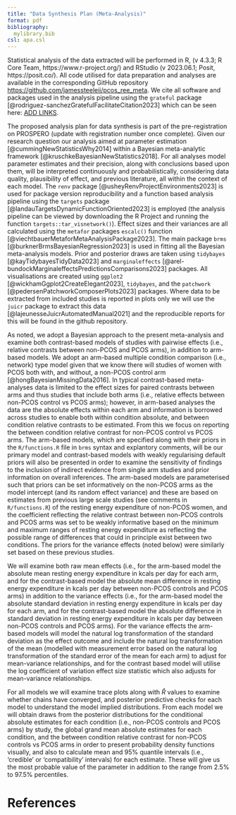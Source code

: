 ```yaml
---
title: "Data Synthesis Plan (Meta-Analysis)"
format: pdf
bibliography: 
  mylibrary.bib
csl: apa.csl
---
```


Statistical analysis of the data extracted will be performed in R, (v 4.3.3; R Core Team, https://www.r-project.org/) and RStudio (v 2023.06.1; Posit, https://posit.co/). All code utilised for data preparation and analyses are available in the corresponding GitHub repository <https://github.com/jamessteeleii/pcos_ree_meta>. We cite all software and packages used in the analysis pipeline using the `grateful` package [@rodriguez-sanchezGratefulFacilitateCitation2023] which can be seen here: [ADD LINKS](ADD LINK). 

The proposed analysis plan for data synthesis is part of the pre-registration on PROSPERO (update with registration number once complete). Given our research question our analysis aimed at parameter estimation [@cummingNewStatisticsWhy2014] within a Bayesian meta-analytic framework [@kruschkeBayesianNewStatistics2018]. For all analyses model parameter estimates and their precision, along with conclusions based upon them, will be interpreted continuously and probabilistically, considering data quality, plausibility of effect, and previous literature, all within the context of each model. The `renv` package [@usheyRenvProjectEnvironments2023] is used for package version reproducibility and a function based analysis pipeline using the `targets` package [@landauTargetsDynamicFunctionOriented2023] is employed (the analysis pipeline can be viewed by downloading the R Project and running the function `targets::tar_visnetwork()`). Effect sizes and their variances are all calculated using the `metafor` packages `escalc()` function [@viechtbauerMetaforMetaAnalysisPackage2023]. The main package `brms` [@burknerBrmsBayesianRegression2023] is used in fitting all the Bayesian meta-analysis models. Prior and posterior draws are taken using `tidybayes` [@kayTidybayesTidyData2023] and `marginaleffects` [@arel-bundockMarginaleffectsPredictionsComparisons2023] packages. All visualisations are created using `ggplot2` [@wickhamGgplot2CreateElegant2023], `tidybayes`, and the `patchwork` [@pedersenPatchworkComposerPlots2023] packages. Where data to be extracted from included studies is reported in plots only we will use the `juicr` package to extract this data [@lajeunesseJuicrAutomatedManual2021] and the reproducible reports for this will be found in the github repository.

As noted, we adopt a Bayesian approach to the present meta-analysis and examine both contrast-based models of studies with pairwise effects (i.e., relative contrasts between non-PCOS and PCOS arms), in addition to arm-based models. We adopt an arm-based multiple condition comparison (i.e., network) type model given that we know there will studies of women with PCOS both with, and without, a non-PCOS control arm [@hongBayesianMissingData2016]. In typical contrast-based meta-analyses data is limited to the effect sizes for paired contrasts between arms and thus studies that include both arms (i.e., relative effects between non-PCOS control vs PCOS arms); however, in arm-based analyses the data are the absolute effects within each arm and information is borrowed across studies to enable both within condition absolute, and between condition relative contrasts to be estimated. From this we focus on reporting the between condition relative contrast for non-PCOS control vs PCOS arms. The arm-based models, which are specified along with their priors in the `R/functions.R` file in `brms` syntax and explantory comments, will be our primary model and contrast-based models with weakly regularising default priors will also be presented in order to examine the sensitivity of findings to the inclusion of indirect evidence from single arm studies and prior information on overall inferences. The arm-based models are parameterised such that priors can be set informatively on the non-PCOS arms as the model intercept (and its random effect variance) and these are based on estimates from previous large scale studies (see comments in `R/functions.R`) of the resting energy expenditure of non-PCOS women, and the coefficient reflecting the relative contrast between non-PCOS controls and PCOS arms was set to be weakly informative based on the minimum and maximum ranges of resting energy expenditure as reflecting the possible range of differences that could in principle exist between two conditions. The priors for the variance effects (noted below) were similarly set based on these previous studies.  

We will examine both raw mean effects (i.e., for the arm-based model the absolute mean resting energy expenditure in kcals per day for each arm, and for the contrast-based model the absolute mean difference in resting energy expenditure in kcals per day between non-PCOS controls and PCOS arms) in addition to the variance effects (i.e., for the arm-based model the absolute standard deviation in resting energy expenditure in kcals per day for each arm, and for the contrast-based model the absolute difference in standard deviation in resting energy expenditure in kcals per day between non-PCOS controls and PCOS arms). For the variance effects the arm-based models will model the natural log transformation of the standard deviation as the effect outcome and include the natural log transformation of the mean (modelled with measurement error based on the natural log transformation of the standard error of the mean for each arm) to adjust for mean-variance relationships, and for the contrast based model will utilise the log coefficient of variation effect size statistic which also adjusts for mean-variance relationships. 

For all models we will examine trace plots along with $\hat{R}$ values to examine whether chains have converged, and posterior predictive checks for each model to understand the model implied distributions. From each model we will obtain draws from the posterior distributions for the conditional absolute estimates for each condition (i.e., non-PCOS controls and PCOS arms) by study, the global grand mean absolute estimates for each condition, and the between condition relative contrast for non-PCOS controls vs PCOS arms in order to present probability density functions visually, and also to calculate mean and 95% quantile intervals (i.e., 'credible' or 'compatibility' intervals) for each estimate. These will give us the most probable value of the parameter in addition to the range from 2.5% to 97.5% percentiles.

# References